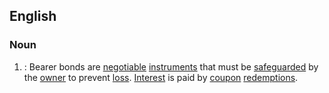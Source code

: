 ==English==

===Noun===

{{en-noun}}

#{{law}}: Bearer bonds are [[negotiable]] [[instruments]] that must be [[safeguard]]ed by the [[owner]] to prevent [[loss]]. [[Interest]] is paid by [[coupon]] [[redemption]]s.
